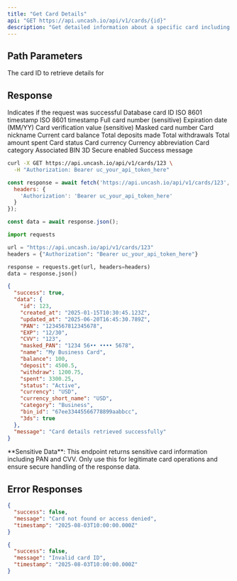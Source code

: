 ```yaml
---
title: "Get Card Details"
api: "GET https://api.uncash.io/api/v1/cards/{id}"
description: "Get detailed information about a specific card including sensitive data"
---
```


## Path Parameters

<ParamField path="id" type="integer" required>
  The card ID to retrieve details for
</ParamField>

## Response

<ResponseField name="success" type="boolean">
  Indicates if the request was successful
</ResponseField>

<ResponseField name="data" type="object">
  <Expandable title="Card details">
    <ResponseField name="id" type="integer">Database card ID</ResponseField>
    <ResponseField name="created_at" type="string">ISO 8601 timestamp</ResponseField>
    <ResponseField name="updated_at" type="string">ISO 8601 timestamp</ResponseField>
    <ResponseField name="PAN" type="string">Full card number (sensitive)</ResponseField>
    <ResponseField name="EXP" type="string">Expiration date (MM/YY)</ResponseField>
    <ResponseField name="CVV" type="string">Card verification value (sensitive)</ResponseField>
    <ResponseField name="masked_PAN" type="string">Masked card number</ResponseField>
    <ResponseField name="name" type="string">Card nickname</ResponseField>
    <ResponseField name="balance" type="number">Current card balance</ResponseField>
    <ResponseField name="deposit" type="number">Total deposits made</ResponseField>
    <ResponseField name="withdraw" type="number">Total withdrawals</ResponseField>
    <ResponseField name="spent" type="number">Total amount spent</ResponseField>
    <ResponseField name="status" type="string">Card status</ResponseField>
    <ResponseField name="currency" type="string">Card currency</ResponseField>
    <ResponseField name="currency_short_name" type="string">Currency abbreviation</ResponseField>
    <ResponseField name="category" type="string">Card category</ResponseField>
    <ResponseField name="bin_id" type="string">Associated BIN</ResponseField>
    <ResponseField name="3ds" type="boolean">3D Secure enabled</ResponseField>
  </Expandable>
</ResponseField>

<ResponseField name="message" type="string">
  Success message
</ResponseField>

<RequestExample>

```bash cURL
curl -X GET https://api.uncash.io/api/v1/cards/123 \
  -H "Authorization: Bearer uc_your_api_token_here"
```

```javascript JavaScript
const response = await fetch('https://api.uncash.io/api/v1/cards/123', {
  headers: {
    'Authorization': 'Bearer uc_your_api_token_here'
  }
});

const data = await response.json();
```

```python Python
import requests

url = "https://api.uncash.io/api/v1/cards/123"
headers = {"Authorization": "Bearer uc_your_api_token_here"}

response = requests.get(url, headers=headers)
data = response.json()
```

</RequestExample>

<ResponseExample>

```json Response
{
  "success": true,
  "data": {
    "id": 123,
    "created_at": "2025-01-15T10:30:45.123Z",
    "updated_at": "2025-06-20T16:45:30.789Z",
    "PAN": "1234567812345678",
    "EXP": "12/30",
    "CVV": "123",
    "masked_PAN": "1234 56•• •••• 5678",
    "name": "My Business Card",
    "balance": 100,
    "deposit": 4500.5,
    "withdraw": 1200.75,
    "spent": 3300.25,
    "status": "Active",
    "currency": "USD",
    "currency_short_name": "USD",
    "category": "Business",
    "bin_id": "67ee33445566778899aabbcc",
    "3ds": true
  },
  "message": "Card details retrieved successfully"
}
```

</ResponseExample>

<Warning>
  **Sensitive Data**: This endpoint returns sensitive card information including PAN and CVV. Only use this for legitimate card operations and ensure secure handling of the response data.
</Warning>

## Error Responses

<ResponseExample>

```json Card Not Found
{
  "success": false,
  "message": "Card not found or access denied",
  "timestamp": "2025-08-03T10:00:00.000Z"
}
```

```json Invalid Card ID
{
  "success": false,
  "message": "Invalid card ID",
  "timestamp": "2025-08-03T10:00:00.000Z"
}
```

</ResponseExample>